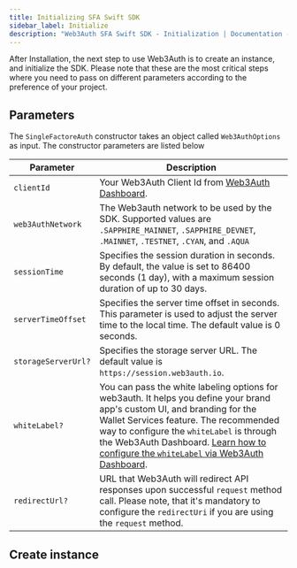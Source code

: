 ```yaml
---
title: Initializing SFA Swift SDK
sidebar_label: Initialize
description: "Web3Auth SFA Swift SDK - Initialization | Documentation - Web3Auth"
---
```



After Installation, the next step to use Web3Auth is to create an instance, and initialize the SDK.
Please note that these are the most critical steps where you need to pass on different parameters
according to the preference of your project.

## Parameters

The `SingleFactoreAuth` constructor takes an object called `Web3AuthOptions` as input. The
constructor parameters are listed below

| Parameter           | Description                                                                                                                                                                                                                                                                                                                                                               |
| ------------------- | ------------------------------------------------------------------------------------------------------------------------------------------------------------------------------------------------------------------------------------------------------------------------------------------------------------------------------------------------------------------------- |
| `clientId`          | Your Web3Auth Client Id from [Web3Auth Dashboard](https://dashboard.web3auth.io/).                                                                                                                                                                                                                                                                                        |
| `web3AuthNetwork`   | The Web3auth network to be used by the SDK. Supported values are `.SAPPHIRE_MAINNET`, `.SAPPHIRE_DEVNET`, `.MAINNET`, `.TESTNET`, `.CYAN`, and `.AQUA`                                                                                                                                                                                                                    |
| `sessionTime`       | Specifies the session duration in seconds. By default, the value is set to 86400 seconds (1 day), with a maximum session duration of up to 30 days.                                                                                                                                                                                                                       |
| `serverTimeOffset`  | Specifies the server time offset in seconds. This parameter is used to adjust the server time to the local time. The default value is 0 seconds.                                                                                                                                                                                                                          |
| `storageServerUrl?` | Specifies the storage server URL. The default value is `https://session.web3auth.io`.                                                                                                                                                                                                                                                                                     |
| `whiteLabel?`       | You can pass the white labeling options for web3auth. It helps you define your brand app's custom UI, and branding for the Wallet Services feature. The recommended way to configure the `whiteLabel` is through the Web3Auth Dashboard. [Learn how to configure the `whiteLabel` via Web3Auth Dashboard](/docs/features/whitelabel#new-whitelabeling-via-the-dashboard). |
| `redirectUrl?`      | URL that Web3Auth will redirect API responses upon successful `request` method call. Please note, that it's mandatory to configure the `redirectUri` if you are using the `request` method.                                                                                                                                                                               |

## Create instance

<Initialization />

